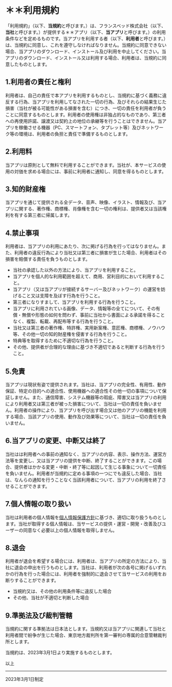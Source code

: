 # ＊＊利用規約

「利用規約」（以下、**当規約**と呼びます。）は、フランスベッド株式会社（以下、**当社**と呼びます。）が提供する＊＊アプリ（以下、**当アプリ**と呼びます。）の利用条件などを定めるものです。当アプリを利用する者（以下、**利用者**と呼びます。）は、当規約に同意し、これを遵守しなければなりません。当規約に同意できない場合、当アプリのダウンロード、インストール及び利用を中止してください。当アプリのダウンロード、インストール又は利用する場合、利用者は、当規約に同意したものとします。

## 1.利用者の責任と権利

利用者は、自己の責任で本アプリを利用するものとし、当規約に基づく義務に違反する行為、当アプリを利用してなされた一切の行為、及びそれらの結果生じた損害（当社が被る可能性がある損害を含む）につき、一切の責任を利用者が負うことに同意するものとします。利用者の使用権は非独占的なものであり、第三者への再使用許諾、譲渡又は契約上の地位の承継等を行うことはできません。当アプリを稼働させる機器（PC、スマートフォン、タプレット等）及びネットワーク等の環境は、利用者の負担と責任で準備するものとします。

## 2.利用料

当アプリは原則として無料で利用することができます。当社が、本サービスの使用の対価を求める場合には、事前に利用者に通知し、同意を得るものとします。

## 3.知的財産権

当アプリを通じて提供される全データ、音声、映像、イラスト、情報及び、当アプリに関する、著作権、商標権、肖像権を含む一切の権利は、提供者又は当該権利を有する第三者に帰属します。

## 4.禁止事項

利用者は、当アプリの利用にあたり、次に掲げる行為を行ってはなりません。また、利用者の違反行為により当社又は第三者に損害が生じた場合、利用者はその損害を賠償する責任を負うものとします。

- 当社の承認した以外の方法により、当アプリを利用すること。
- 当アプリを個人的な利用範囲を超えて、商用、営利目的において利用すること。
- 当アプリ（又は当アプリが接続するサーバー及びネットワーク）の運営を妨げること又は支障を及ぼす行為を行うこと。
- 第三者になりすまして、当アプリを利用する行為を行うこと。
- 当アプリに利用されている画像、データ、情報等の全てについて、その有償・無償や形態の如何を問わず、事前に当社から書面による承諾を得ることなく、複製、転載、再配布等する行為を行うこと。
- 当社又は第三者の著作権、特許権、実用新案権、意匠権、商標権、ノウハウ等、その他一切の知的財産権を侵害する行為を行うこと。
- 特典等を取得するために不適切な行為を行うこと。
- その他、提供者が合理的な理由に基づき不適切であると判断する行為を行うこと。

## 5.免責

当アプリは現状有姿で提供されます。当社は、当アプリの完全性、有用性、動作保証、特定の目的への適合性、使用機器への適合性その他一切の事項について保証しません。また、通信障害、システム機器等の瑕疵、障害又は当アプリの利用により利用者又は第三者が被った損害について、当社は一切の責任を負いません。利用者の操作により、当アプリを呼び出す場合又は他のアプリの機能を利用する場合、当該アプリの使用、動作及び効果等について、当社は一切の責任を負いません。

## 6.当アプリの変更、中断又は終了

当社はは利用者への事前の通知なく、当アプリの内容、表示、操作方法、運営方法等を変更し、又は当アプリの提供を中断、終了することができます。この場合、提供者はかかる変更・中断・終了等に起因して生じる事象について一切責任を負いません。利用者が当規約に定める事項の一つにでも違反した場合、当社は、なんらの通知を行うことなく当該利用者について、当アプリの利用を終了させることができます。

## 7.個人情報の取り扱い

当社は利用者の個人情報を[個人情報保護方針](https://www.francebed.co.jp/privacy.html)に基づき、適切に取り扱うものとします。当社が取得する個人情報は、当サービスの提供・運営・開発・改善及びユーザーの同意なく必要以上の個人情報を取得しません。

## 8.退会

利用者が退会を希望する場合には、利用者は、当アプリの所定の方法により、当社に退会の申出を行うものとします。当社は、利用者が次の各号に掲げるいずれかの行為を行った場合には、利用者を強制的に退会させて当サービスの利用をお断りすることができます。

- 当規約又は、その他の利用条件等に違反した場合
- その他、当社が不適切と判断した場合

## 9.準拠法及び裁判管轄

当規約に関する準拠法は日本法とします。当規約又は当アプリに関連して当社と利用者間で紛争が生じた場合、東京地方裁判所を第一審判の専属的合意管轄裁判所とします。

当規約は、2023年3月1日より実施するものとします。

以上

---
2023年3月1日制定
